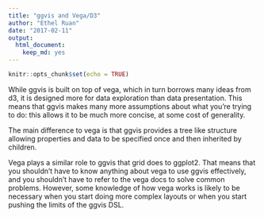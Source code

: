 ---
title: "ggvis and Vega/D3"
author: "Ethel Ruan"
date: "2017-02-11"
output: 
  html_document: 
    keep_md: yes
---

```{r setup, include=FALSE}
knitr::opts_chunk$set(echo = TRUE)
```

While ggvis is built on top of vega, which in turn borrows many ideas from d3, it is designed more for data exploration than data presentation. This means that ggvis makes many more assumptions about what you’re trying to do: this allows it to be much more concise, at some cost of generality.

The main difference to vega is that ggvis provides a tree like structure allowing properties and data to be specified once and then inherited by children.

Vega plays a similar role to ggvis that grid does to ggplot2. That means that you shouldn’t have to know anything about vega to use ggvis effectively, and you shouldn’t have to refer to the vega docs to solve common problems. However, some knowledge of how vega works is likely to be necessary when you start doing more complex layouts or when you start pushing the limits of the ggvis DSL.

